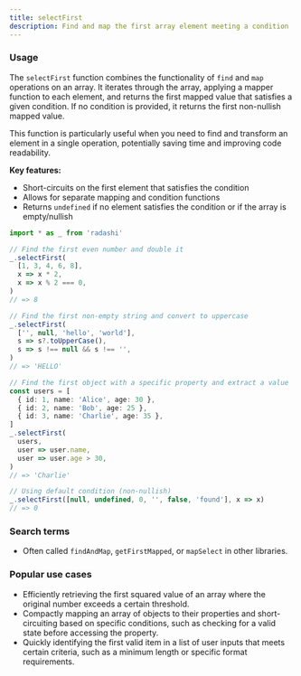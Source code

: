 ```yaml
---
title: selectFirst
description: Find and map the first array element meeting a condition
---
```


### Usage

The `selectFirst` function combines the functionality of `find` and `map` operations on an array. It iterates through the array, applying a mapper function to each element, and returns the first mapped value that satisfies a given condition. If no condition is provided, it returns the first non-nullish mapped value.

This function is particularly useful when you need to find and transform an element in a single operation, potentially saving time and improving code readability.

**Key features:**

- Short-circuits on the first element that satisfies the condition
- Allows for separate mapping and condition functions
- Returns `undefined` if no element satisfies the condition or if the array is empty/nullish

```typescript
import * as _ from 'radashi'

// Find the first even number and double it
_.selectFirst(
  [1, 3, 4, 6, 8],
  x => x * 2,
  x => x % 2 === 0,
)
// => 8

// Find the first non-empty string and convert to uppercase
_.selectFirst(
  ['', null, 'hello', 'world'],
  s => s?.toUpperCase(),
  s => s !== null && s !== '',
)
// => 'HELLO'

// Find the first object with a specific property and extract a value
const users = [
  { id: 1, name: 'Alice', age: 30 },
  { id: 2, name: 'Bob', age: 25 },
  { id: 3, name: 'Charlie', age: 35 },
]
_.selectFirst(
  users,
  user => user.name,
  user => user.age > 30,
)
// => 'Charlie'

// Using default condition (non-nullish)
_.selectFirst([null, undefined, 0, '', false, 'found'], x => x)
// => 0
```

### Search terms

- Often called `findAndMap`, `getFirstMapped`, or `mapSelect` in other libraries.

### Popular use cases

- Efficiently retrieving the first squared value of an array where the original number exceeds a certain threshold.
- Compactly mapping an array of objects to their properties and short-circuiting based on specific conditions, such as checking for a valid state before accessing the property.
- Quickly identifying the first valid item in a list of user inputs that meets certain criteria, such as a minimum length or specific format requirements.
